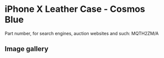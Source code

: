 
# iPhone X Leather Case - Cosmos Blue

Part number, for search engines, auction websites and such: MQTH2ZM/A

## Image gallery

<div style={{ width: '100%', maxWidth: '768px' }}>
<GalleryComponent
    images={[
      {
        original: "/everysource/MQTH2.webp",
        thumbnail: "/everypreview/MQTH2.webp",
      },
      {
        original: "/everysource/MQTH2_AV1_SILVER.webp",
        thumbnail: "/everypreview/MQTH2_AV1_SILVER.webp",
      },
      {
        original: "/everysource/MQTH2_AV1_SPACE_GRAY.webp",
        thumbnail: "/everypreview/MQTH2_AV1_SPACE_GRAY.webp",
      },
      {
        original: "/everysource/MQTH2_AV2.webp",
        thumbnail: "/everypreview/MQTH2_AV2.webp",
      }
    ]}
  />
</div>